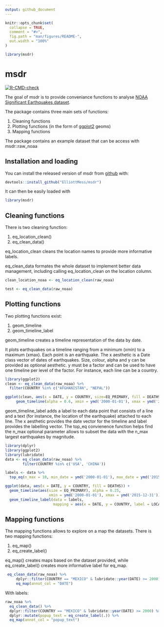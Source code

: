 ```yaml
---
output: github_document
---
```


```r
knitr::opts_chunk$set(
  collapse = TRUE,
  comment = "#>",
  fig.path = "man/figures/README-",
  out.width = "100%"
)
```
```r
library(msdr)
```

# msdr

<!-- badges: start -->
[![R-CMD-check](https://github.com/ElliottMess/msdr/workflows/R-CMD-check/badge.svg)](https://github.com/ElliottMess/msdr/actions)
<!-- badges: end -->

The goal of msdr is to provide conveniance functions to analyse [NOAA Significant Earthquakes dataset](https://www.ngdc.noaa.gov/hazel/view/hazards/earthquake/search).

The package contains three main sets of functions:

1. Cleaning functions
2. Plotting functions (in the form of [ggplot2](https://ggplot2.tidyverse.org/) geoms)
3. Mapping functions

The package contains an example dataset that can be access with msdr::raw_noaa

## Installation and loading

You can install the released version of msdr from [github](https://github.com/ElliottMess/msdr) with:

``` r
devtools::install_github("ElliottMess/msdr")
```

It can then be easily loaded with
``` r
library(msdr)
```


## Cleaning functions

There is two cleaning function:

1. eq_location_clean()
2. eq_clean_data()

eq_location_clean cleans the location names to provide more informative labels.

eq_clean_data formates the whole dataset to implement better data management, including calling eq_location_clean on the location column.


```r
clean_location_noaa <- eq_location_clean(raw_noaa)

test <- eq_clean_data(raw_noaa)
```


## Plotting functions
Two plotting functions exist:

1. geom_timeline
2. geom_timeline_label

geom_timeline creates a timeline representation of the data by date. 

It plots earthquakes on a timeline ranging from a minimum (xmin) to a maximum (xmax). Each point is an earthquake. The x aesthetic  is a Date class vector of dates of earthquakes.
Size, colour, alpha and y can be provided as optional aesthetic.
y must be a factor and can be used to have one timeline per level of the factor. For instance, each line can be a country.

```r
library(ggplot2)
clean <- eq_clean_data(raw_noaa) %>% 
  filter(COUNTRY %in% c("AFGHANISTAN", "NEPAL"))

ggplot(clean, aes(x = DATE, y = COUNTRY, size=EQ_PRIMARY, fill = DEATHS)) +
     geom_timeline(alpha = 0.6, xmin = ymd('2000-01-01'), xmax = ymd('2015-12-31'))
```
geom_timeline_label adds a label to each data point that consists of a line and a text (for instance, the location of the earthquake) attached to each line.
The x aesthetic provides the date vector for the timeline and label provides the labelling vector.
The top_eq convienence function helps find the n_max optional parameter allows to subset the data with the n_max largest earthquakes by magnitude.

```r
library(dplyr)
library(ggplot2)
library(lubridate)
data <- eq_clean_data(raw_noaa) %>%
        filter(COUNTRY %in% c('USA', 'CHINA'))

labels <- data %>%
  top_eq(n_max = 10, min_date = ymd('2000-01-01'), max_date = ymd('2015-12-31'))

ggplot(data, aes(x = DATE, y = COUNTRY, fill = DEATHS)) +
  geom_timeline(aes(size = EQ_PRIMARY), alpha = 0.25,
                    xmin = ymd('2000-01-01'), xmax = ymd('2015-12-31')) +
  geom_timeline_label(data = labels,
                      mapping = aes(x = DATE, y = COUNTRY, label = LOCATION_NAME))

```
## Mapping functions

The mapping functions allows to explore on a map the datasets. There is two mapping functions:

1. eq_map()
2. eq_create_label()

eq_map() creates maps based on the dataset provided, while eq_create_label() creates more informative label for eq_map.

```r

 eq_clean_data(raw_noaa) %>%
     dplyr::filter(COUNTRY == "MEXICO" & lubridate::year(DATE) >= 2000) %>%
     eq_map(annot_col = "DATE")
```
With labels:
```r

raw_noaa %>%
  eq_clean_data() %>%
  dplyr::filter(COUNTRY == "MEXICO" & lubridate::year(DATE) >= 2000) %>%
  dplyr::mutate(popup_text = eq_create_label(.)) %>%
  eq_map(annot_col = "popup_text")
```


